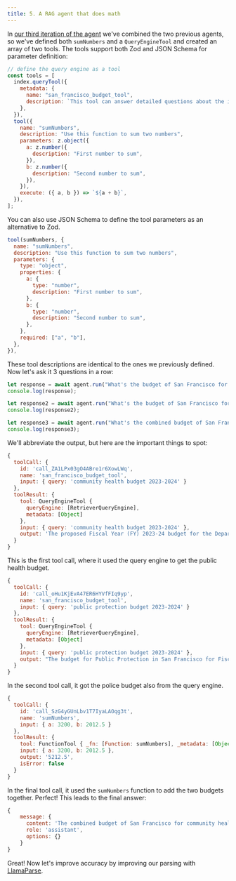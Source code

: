 ```yaml
---
title: 5. A RAG agent that does math
---
```


In [our third iteration of the agent](https://github.com/run-llama/ts-agents/blob/main/3_rag_and_tools/agent.ts) we've combined the two previous agents, so we've defined both `sumNumbers` and a `QueryEngineTool` and created an array of two tools. The tools support both Zod and JSON Schema for parameter definition:

```javascript
// define the query engine as a tool
const tools = [
  index.queryTool({
    metadata: {
      name: "san_francisco_budget_tool",
      description: `This tool can answer detailed questions about the individual components of the budget of San Francisco in 2023-2024.`,
    },
  }),
  tool({
    name: "sumNumbers",
    description: "Use this function to sum two numbers",
    parameters: z.object({
      a: z.number({
        description: "First number to sum",
      }),
      b: z.number({
        description: "Second number to sum",
      }),
    }),
    execute: ({ a, b }) => `${a + b}`,
  }),
];
```

You can also use JSON Schema to define the tool parameters as an alternative to Zod. 

```javascript
tool(sumNumbers, {
  name: "sumNumbers",
  description: "Use this function to sum two numbers",
  parameters: {
    type: "object",
    properties: {
      a: {
        type: "number",
        description: "First number to sum",
      },
      b: {
        type: "number",
        description: "Second number to sum",
      },
    },
    required: ["a", "b"],
  },
}),
```


These tool descriptions are identical to the ones we previously defined. Now let's ask it 3 questions in a row:

```javascript
let response = await agent.run("What's the budget of San Francisco for community health in 2023-24?");
console.log(response);

let response2 = await agent.run("What's the budget of San Francisco for public protection in 2023-24?");
console.log(response2);

let response3 = await agent.run("What's the combined budget of San Francisco for community health and public protection in 2023-24?");
console.log(response3);
```

We'll abbreviate the output, but here are the important things to spot:

```javascript
{
  toolCall: {
    id: 'call_ZA1LPx03gO4ABre1r6XowLWq',
    name: 'san_francisco_budget_tool',
    input: { query: 'community health budget 2023-2024' }
  },
  toolResult: {
    tool: QueryEngineTool {
      queryEngine: [RetrieverQueryEngine],
      metadata: [Object]
    },
    input: { query: 'community health budget 2023-2024' },
    output: 'The proposed Fiscal Year (FY) 2023-24 budget for the Department of Public Health is $3.2 billion
  }
}
```

This is the first tool call, where it used the query engine to get the public health budget.

```javascript
{
  toolCall: {
    id: 'call_oHu1KjEvA47ER6HYVfFIq9yp',
    name: 'san_francisco_budget_tool',
    input: { query: 'public protection budget 2023-2024' }
  },
  toolResult: {
    tool: QueryEngineTool {
      queryEngine: [RetrieverQueryEngine],
      metadata: [Object]
    },
    input: { query: 'public protection budget 2023-2024' },
    output: "The budget for Public Protection in San Francisco for Fiscal Year (FY) 2023-24 is $2,012.5 million."
  }
}
```

In the second tool call, it got the police budget also from the query engine.

```javascript
{
  toolCall: {
    id: 'call_SzG4yGUnLbv1T7IyaLAOqg3t',
    name: 'sumNumbers',
    input: { a: 3200, b: 2012.5 }
  },
  toolResult: {
    tool: FunctionTool { _fn: [Function: sumNumbers], _metadata: [Object] },
    input: { a: 3200, b: 2012.5 },
    output: '5212.5',
    isError: false
  }
}
```

In the final tool call, it used the `sumNumbers` function to add the two budgets together. Perfect! This leads to the final answer:

```javascript
{
    message: {
      content: 'The combined budget of San Francisco for community health and public protection in Fiscal Year (FY) 2023-24 is $5,212.5 million.',
      role: 'assistant',
      options: {}
    }
}
```

Great! Now let's improve accuracy by improving our parsing with [LlamaParse](6_llamaparse).
